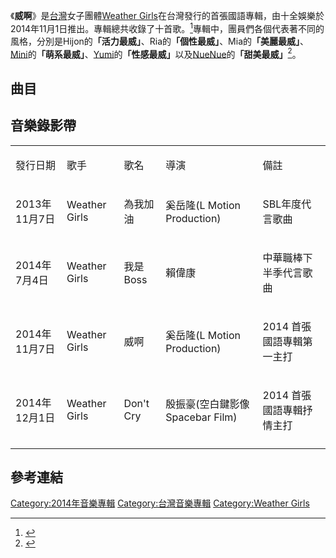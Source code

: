 {{Infobox Album  <!-- See Wikipedia:WikiProject_Albums -->
| Name		= 威啊
| Type		= [[專輯|專輯]] 
| Artist	= [[Weather_Girls|Weather Girls]] 
| Cover		= 
| Released	= 2014年11月1日
| Recorded	= 
| Genre		= [[華語流行音樂|華語流行音樂]] 
| Length	= 
| Label		= 十全娛樂
| Producer	= 
| Reviews	= 
| Last album	= 《[[WEATHER_GIRLS|WEATHER GIRLS]]》<br />（2013年7月3日）
| This album	= 《'''威啊'''》<br />（2014年11月1日）
| Next album	= 
}}

《'''威啊'''》是[[台灣|台灣]]女子團體[[Weather_Girls|Weather Girls]]在台灣發行的首張國語專輯，由十全娛樂於2014年11月1日推出。專輯總共收錄了十首歌。<ref>{{Cite web|url = http://www.5music.com.tw/CDList-C.asp?cdno=435475679280|title = Weather Girls - 威啊專輯明細|accessdate = |archive-date = 2019-07-24|archive-url = https://web.archive.org/web/20190724223000/http://www.5music.com.tw/CDList-C.asp?cdno=435475679280|dead-url = no}}</ref>專輯中，團員們各個代表著不同的風格，分別是Hijon的'''「活力最威」'''、Ria的'''「個性最威」'''、Mia的'''「美麗最威」'''、[[林怡慧|Mini]]的'''「萌系最威」'''、[[林採薇|Yumi]]的'''「性感最威」'''以及[[趙靜儀_(Weather_Girls)|NueNue]]的'''「甜美最威」'''<ref>{{Cite web|url =http://history.n.yam.com/wownews/entertain/20141101/20141101655785.html|title =Weather Girls國語專輯首發「威啊」 網羅天氣女孩各式美感|accessdate =|archive-date =2016-03-04|archive-url =https://web.archive.org/web/20160304032809/http://history.n.yam.com/wownews/entertain/20141101/20141101655785.html|dead-url =no}}</ref>。

== 曲目 ==
{{Track listing
| headline        = 
| extra_column    = 備註
| title1          = 威啊
| lyrics1         = [[陳國華_(音樂人)|陳國華]]
| music1          = [[陳國華_(音樂人)|陳國華]]
| arranger1       = MUSAUBACH MARTIN
| extra1          = 2014 首張國語專輯第一主打
| length1         = 
| title2          = 為我加油
| lyrics2         = [[陳國華_(音樂人)|陳國華]]，Mayu
| music2          = [[陳國華_(音樂人)|陳國華]]
| arranger2       = 劉文仁
| extra2          = SBL年度代言歌曲
| length2         = 
| title3          = Don't Kiss Me
| lyrics3         = [[張傑_(台灣歌手)|張傑]]
| music3          = [[張傑_(台灣歌手)|張傑]]
| arranger3       = [[張傑_(台灣歌手)|張傑]]
| length3         = 
| title4          = 戀愛預報
| lyrics4         = -{于}-萱
| music4          = 蔡政勳
| arranger4       = 蔡政勳
| extra4          = 
| length4         = 
| title5          = 不解釋
| lyrics5         = 魯維孝
| music5          = [[陳國華_(音樂人)|陳國華]]
| arranger5       = Andy
| length5         = 
| title6          = 元氣
| lyrics6         = [[陳國華_(音樂人)|陳國華]]，Mayu
| music6          = [[陳國華_(音樂人)|陳國華]]
| arranger6       = 劉文仁
| length6         = 
| title7          = Hey Mr. DJ
| lyrics7         = 魯維孝
| music7          = 九九
| arranger7       = 劉文仁
| length7         = 
| title8          = 全能甜心
| lyrics8         = -{于}-萱
| music8          = [[陳國華_(音樂人)|陳國華]]
| arranger8       = Andy
| length8         = 
| extra8          = 
| title9          = Don't Cry
| lyrics9         = [[王雅君|王雅君]]，[[張傑_(台灣歌手)|張傑]]
| music9          = [[張傑_(台灣歌手)|張傑]]
| arranger9       = [[張傑_(台灣歌手)|張傑]]
| extra9          = 2014 首張國語專輯抒情主打
| length9         = 
| title10         = 我是Boss
| lyrics10        = 魯維孝
| music10         = [[陳國華_(音樂人)|陳國華]]
| arranger10      = 劉文仁
| extra10         = 中華職棒下半季代言歌曲
}}

==音樂錄影帶==
{| class="wikitable" 
| 發行日期 || 歌手 || 歌名 || 導演 || 備註
|-
|2013年11月7日||Weather Girls||為我加油||奚岳隆(L Motion Production)||SBL年度代言歌曲
|-
|2014年7月4日||Weather Girls||我是 Boss||賴偉康||中華職棒下半季代言歌曲
|-
|2014年11月7日||Weather Girls||威啊||奚岳隆(L Motion Production)||2014 首張國語專輯第一主打
|-
|2014年12月1日||Weather Girls||Don't Cry||殷振豪(空白鍵影像 Spacebar Film)||2014 首張國語專輯抒情主打 
|-
|}

==參考連結==
{{Reflist}}

{{Weather Girls}}
[[Category:2014年音樂專輯|Category:2014年音樂專輯]]
[[Category:台灣音樂專輯|Category:台灣音樂專輯]]
[[Category:Weather_Girls|Category:Weather Girls]]
